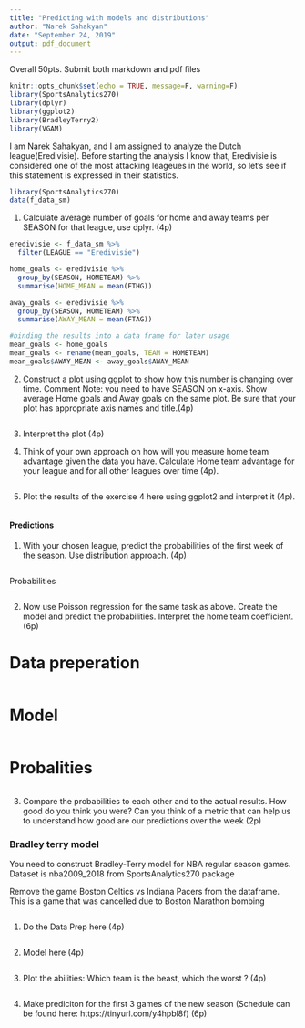 ```yaml
---
title: "Predicting with models and distributions"
author: "Narek Sahakyan"
date: "September 24, 2019"
output: pdf_document
---
```


Overall 50pts. Submit both markdown and pdf files


```r
knitr::opts_chunk$set(echo = TRUE, message=F, warning=F)
library(SportsAnalytics270)
library(dplyr)
library(ggplot2)
library(BradleyTerry2)
library(VGAM)
```

I am Narek Sahakyan, and I am assigned to analyze the Dutch league(Eredivisie). Before starting the analysis I know that, Eredivisie is considered one of the most attacking leageues in the world, so let's see if this statement is expressed in their statistics.


```r
library(SportsAnalytics270)
data(f_data_sm)
```

1. Calculate average number of goals for home and away teams per SEASON for that league, use dplyr. (4p)


```r
eredivisie <- f_data_sm %>% 
  filter(LEAGUE == "Eredivisie")

home_goals <- eredivisie %>%
  group_by(SEASON, HOMETEAM) %>%
  summarise(HOME_MEAN = mean(FTHG))

away_goals <- eredivisie %>%
  group_by(SEASON, HOMETEAM) %>%
  summarise(AWAY_MEAN = mean(FTAG))

#binding the results into a data frame for later usage
mean_goals <- home_goals
mean_goals <- rename(mean_goals, TEAM = HOMETEAM)
mean_goals$AWAY_MEAN <- away_goals$AWAY_MEAN
```

2. Construct a plot using ggplot to show how this number is changing over time. Comment
Note: you need to have SEASON on x-axis. Show average Home goals and Away goals on the same plot. Be sure that your plot has appropriate axis names and title.(4p)
```r

```


3. Interpret the plot (4p)

4. Think of your own approach on how will you measure home team advantage given the data you have. Calculate Home team advantage for your league and for all other leagues over time (4p).

```r

```


5. Plot the results of the exercise 4 here using ggplot2 and interpret it (4p).

```r

```


#### Predictions

1. With your chosen league, predict the probabilities of the first week of the season. Use distribution approach. (4p)

```r

```

Probabilities

```r

```



2. Now use Poisson regression for the same task as above. Create the model and predict the probabilities. Interpret the home team coefficient. (6p)

# Data preperation

```r

```

# Model

```r

```

# Probalities

```r

```



3. Compare the probabilities to each other and to the actual results. How good do you think you were? Can you think of a metric that can help us to understand how good are our predictions over the week (2p)



### Bradley terry model

You need to construct Bradley-Terry model for NBA regular season games. Dataset is nba2009_2018 from SportsAnalytics270 package 

Remove the game Boston Celtics vs Indiana Pacers from the dataframe. This is a game that was cancelled due to Boston Marathon bombing

```r

```

1. Do the Data Prep here (4p)

```r

```

2. Model here (4p)

```r

```

3. Plot the abilities: Which team is the beast, which the worst ? (4p)

```r

```


4. Make prediciton for the first 3 games of the new season (Schedule can be found here: https://tinyurl.com/y4hpbl8f) (6p)

```r

```



